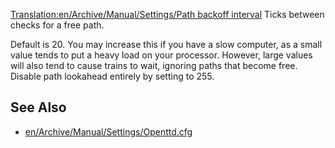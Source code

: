 [[Translation:en/Archive/Manual/Settings/Path backoff interval]]
Ticks between checks for a free path. 

Default is 20. You may increase this if you have a slow computer, as a small value tends to put a heavy load on your processor. However, large values will also tend to cause trains to wait, ignoring paths that become free. Disable path lookahead entirely by setting to 255. 

== See Also ==

* [[en/Archive/Manual/Settings/Openttd.cfg]]